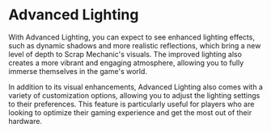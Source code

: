 # Advanced Lighting

With Advanced Lighting, you can expect to see enhanced lighting effects, such as dynamic shadows and more realistic reflections, which bring a new level of depth to Scrap Mechanic's visuals. The improved lighting also creates a more vibrant and engaging atmosphere, allowing you to fully immerse themselves in the game's world.

In addition to its visual enhancements, Advanced Lighting also comes with a variety of customization options, allowing you to adjust the lighting settings to their preferences. This feature is particularly useful for players who are looking to optimize their gaming experience and get the most out of their hardware.
